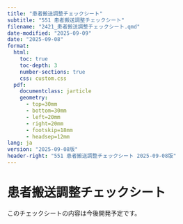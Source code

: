 ```yaml
---
title: "患者搬送調整チェックシート"
subtitle: "551 患者搬送調整チェックシート"
filename: "2421_患者搬送調整チェックシート.qmd"
date-modified: "2025-09-09"
date: "2025-09-08"
format: 
  html:
    toc: true
    toc-depth: 3
    number-sections: true
    css: custom.css
  pdf:
    documentclass: jarticle
    geometry: 
      - top=30mm
      - bottom=30mm  
      - left=20mm
      - right=20mm
      - footskip=18mm
      - headsep=12mm
lang: ja
version: "2025-09-08版"
header-right: "551 患者搬送調整チェックシート 2025-09-08版"
---
```


# 患者搬送調整チェックシート

このチェックシートの内容は今後開発予定です。
